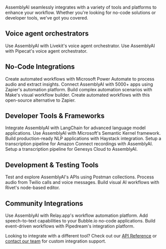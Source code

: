 AssemblyAI seamlessly integrates with a variety of tools and platforms to enhance your workflow. Whether you're looking for no-code solutions or developer tools, we've got you covered.

## Voice agent orchestrators

<CardGroup>
  <Card
    title="Livekit"
    icon="forward-fast"
    href="https://docs.livekit.io/agents/integrations/stt/assemblyai/"
  >
    Use AssemblyAI with Livekit's voice agent orchestrator.
  </Card>
  <Card
    title="Pipecat"
    icon="cat"
    href="https://docs.pipecat.ai/server/services/stt/assemblyai"
  >
    Use AssemblyAI with Pipecat's voice agent orchestrator.
  </Card>
</CardGroup>

## No-Code Integrations

<CardGroup>
  <Card
    title="Power Automate"
    icon="bolt"
    href="/docs/integrations/power-automate"
  >
    Create automated workflows with Microsoft Power Automate to process audio
    and extract insights.
  </Card>
  <Card title="Zapier" icon="bolt-lightning" href="/docs/integrations/zapier">
    Connect AssemblyAI with 5000+ apps using Zapier's automation platform.
  </Card>
  <Card
    title="Make (Integromat)"
    icon="arrows-repeat"
    href="/docs/integrations/make"
  >
    Build complex automation scenarios with Make's visual workflow builder.
  </Card>
  <Card
    title="Activepieces"
    icon="puzzle-piece"
    href="/docs/integrations/activepieces"
  >
    Create automated workflows with this open-source alternative to Zapier.
  </Card>
</CardGroup>

## Developer Tools & Frameworks

<CardGroup>
  <Card
    title="LangChain"
    icon="link-simple"
    href="/docs/integrations/langchain"
  >
    Integrate AssemblyAI with LangChain for advanced language model
    applications.
  </Card>
  <Card
    title="Semantic Kernel"
    icon="microchip"
    href="/docs/integrations/semantic-kernel"
  >
    Use AssemblyAI with Microsoft's Semantic Kernel framework.
  </Card>
  <Card
    title="Haystack"
    icon="magnifying-glass"
    href="/docs/integrations/haystack"
  >
    Build production-ready NLP applications with Haystack integration.
  </Card>
  <Card
    title="Amazon Connect"
    icon="phone-volume"
    href="/docs/integrations/amazon-connect"
  >
    Setup a transcription pipeline for Amazon Connect recordings with
    AssemblyAI.
  </Card>
  <Card
    title="Genesys Cloud"
    icon="phone-volume"
    href="/docs/integrations/genesys-cloud"
  >
    Setup a transcription pipeline for Genesys Cloud to AssemblyAI.
  </Card>
</CardGroup>

## Development & Testing Tools

<CardGroup>
  <Card
    title="Postman"
    icon="fa-solid fa-user-astronaut"
    href="/docs/integrations/postman"
  >
    Test and explore AssemblyAI's APIs using Postman collections.
  </Card>
  <Card title="Twilio" icon="phone" href="/docs/integrations/twilio">
    Process audio from Twilio calls and voice messages.
  </Card>
  <Card title="Rivet" icon="square-r" href="/docs/integrations/rivet">
    Build visual AI workflows with Rivet's node-based editor.
  </Card>
</CardGroup>

## Community Integrations

<CardGroup>
  <Card
    title="Relay.app"
    icon="users"
    href="https://www.relay.app/apps/assemblyai/integrations"
  >
    Use AssemblyAI with Relay.app's workflow automation platform.
  </Card>
  <Card
    title="Bubble"
    icon="circle-b"
    href="https://bubble.io/plugin/assemblyai-realtime-transcription-1666200218972x408222199372578800"
  >
    Add speech-to-text capabilities to your Bubble.io no-code applications.
  </Card>
  <Card
    title="Pipedream"
    icon="square-p"
    href="https://pipedream.com/apps/assemblyai"
  >
    Build event-driven workflows with Pipedream's integration platform.
  </Card>
</CardGroup>

Looking to integrate with a different tool? Check out our [API Reference](/api-reference) or [contact our team](https://www.assemblyai.com/contact) for custom integration support.
